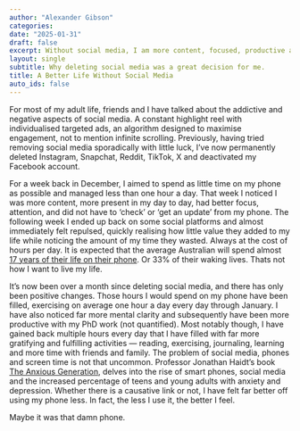 ```yaml
---
author: "Alexander Gibson"
categories:
date: "2025-01-31"
draft: false
excerpt: Without social media, I am more content, focused, productive and I don't plan on getting it back.
layout: single
subtitle: Why deleting social media was a great decision for me.
title: A Better Life Without Social Media
auto_ids: false
---
```

For most of my adult life, friends and I have talked about the addictive and negative aspects of social media. A constant highlight reel with individualised targeted ads, an algorithm designed to maximise engagement, not to mention infinite scrolling. Previously, having tried removing social media sporadically with little luck, I’ve now permanently deleted Instagram, Snapchat, Reddit, TikTok, X and deactivated my Facebook account. 

For a week back in December, I aimed to spend as little time on my phone as possible and managed less than one hour a day. That week I noticed I was more content, more present in my day to day, had better focus, attention, and did not have to ‘check’ or ‘get an update’ from my phone. The following week I ended up back on some social platforms and almost immediately felt repulsed, quickly realising how little value they added to my life while noticing the amount of my time they wasted. Always at the cost of hours per day. It is expected that the average Australian will spend almost [17 years of their life on their phone](https://www.reviews.org/au/mobile/aussie-screentime-in-a-lifetime/). Or 33% of their waking lives. Thats not how I want to live my life. 

It’s now been over a month since deleting social media, and there has only been positive changes. Those hours I would spend on my phone have been filled, exercising on average one hour a day every day through January. I have also noticed far more mental clarity and subsequently have been more productive with my PhD work (not quantified). Most notably though, I have gained back multiple hours every day that I have filled with far more gratifying and fulfilling activities — reading, exercising, journaling, learning and more time with friends and family. The problem of social media, phones and screen time is not that uncommon. Professor Jonathan Haidt’s book [The Anxious Generation](https://www.penguin.com.au/books/the-anxious-generation-9781802063271), delves into the rise of smart phones, social media and the increased percentage of teens and young adults with anxiety and depression. Whether there is a causative link or not, I have felt far better off using my phone less. In fact, the less I use it, the better I feel.

Maybe it was that damn phone.
